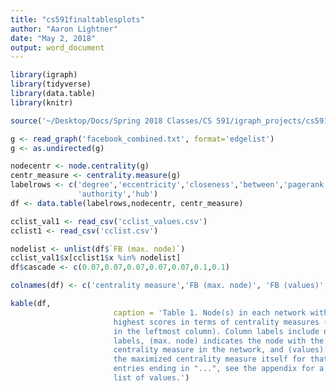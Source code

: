 ```yaml
---
title: "cs591finaltablesplots"
author: "Aaron Lightner"
date: "May 2, 2018"
output: word_document
---
```


```r
library(igraph)
library(tidyverse)
library(data.table)
library(knitr)

source('~/Desktop/Docs/Spring 2018 Classes/CS 591/igraph_projects/cs591_cpdetect_funclist.R')

g <- read_graph('facebook_combined.txt', format='edgelist')
g <- as.undirected(g)

nodecentr <- node.centrality(g)
centr_measure <- centrality.measure(g)
labelrows <- c('degree','eccentricity','closeness','between','pagerank',
               'authority','hub')
df <- data.table(labelrows,nodecentr, centr_measure)

cclist_val1 <- read_csv('cclist_values.csv')
cclist1 <- read_csv('cclist.csv')

nodelist <- unlist(df$`FB (max. node)`)
cclist_val1$x[cclist1$x %in% nodelist]
df$cascade <- c(0.07,0.07,0.07,0.07,0.07,0.1,0.1)

colnames(df) <- c('centrality measure','FB (max. node)', 'FB (values)','cascade capacity')

kable(df, 
                       caption = 'Table 1. Node(s) in each network with the 
                       highest scores in terms of centrality measures (listed 
                       in the leftmost column). Column labels include network 
                       labels, (max. node) indicates the node with the highest 
                       centrality measure in the network, and (values) indicate 
                       the maximized centrality measure itself for that node. For 
                       entries ending in "...", see the appendix for a complete 
                       list of values.')




```

